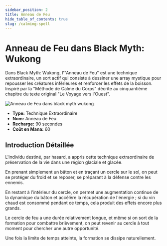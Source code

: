 ```yaml
---
sidebar_position: 2
title: Anneau de Feu
hide_table_of_contents: true
slug: /calming-spell
---
```


# Anneau de Feu dans Black Myth: Wukong

Dans Black Myth: Wukong, l'"Anneau de Feu" est une technique extraordinaire, un sort actif qui consiste à dessiner une array mystique pour repousser les créatures inférieures et renforcer les effets de la boisson. Inspiré par la "Méthode de Calme du Corps" décrite au cinquantième chapitre du texte original "Le Voyage vers l'Ouest".

<img
    src="https://image.informedainews.com/bsjwq4eiizq6id3vsjollyggl11tia4.gif"
    alt="Anneau de Feu dans black myth wukong"
/>

- **Type:** Technique Extraordinaire
- **Nom:** Anneau de Feu
- **Recharge:** 90 secondes
- **Coût en Mana:** 60

## Introduction Détaillée

L'individu destiné, par hasard, a appris cette technique extraordinaire de préservation de la vie dans une région glaciale et glacée.

En prenant simplement un bâton et en traçant un cercle sur le sol, on peut se protéger du froid et se reposer, se préparant à la défense contre les ennemis.

En restant à l'intérieur du cercle, on permet une augmentation continue de la dynamique du bâton et accélère la récupération de l'énergie ; si du vin chaud est consommé pendant ce temps, cela produit des effets encore plus grands.

Le cercle de feu a une durée relativement longue, et même si on sort de la formation pour combattre brièvement, on peut revenir au cercle à tout moment pour chercher une autre opportunité.

Une fois la limite de temps atteinte, la formation se dissipe naturellement.